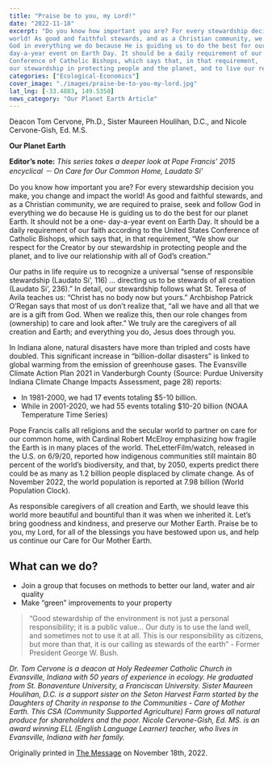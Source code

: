 ```yaml
---
title: "Praise be to you, my Lord!"
date: "2022-11-18"
excerpt: "Do you know how important you are? For every stewardship decision you make, you change and impact the
world! As good and faithful stewards, and as a Christian community, we are required to praise, seek and follow
God in everything we do because He is guiding us to do the best for our planet Earth. It should not be a one-
day-a-year event on Earth Day. It should be a daily requirement of our faith according to the United States
Conference of Catholic Bishops, which says that, in that requirement, 'We show our respect for the Creator by
our stewardship in protecting people and the planet, and to live our relationship with all of God’s creation.'"
categories: ["Ecological-Economics"]
cover_image: "./images/praise-be-to-you-my-lord.jpg"
lat_lng: [-33.4883, 149.5350]
news_category: "Our Planet Earth Article"
---
```


Deacon Tom Cervone, Ph.D., Sister Maureen Houlihan, D.C., and Nicole Cervone-Gish, Ed. M.S.

**Our Planet Earth**

**Editor’s note:** _This series takes a deeper look at Pope Francis’ 2015 encyclical － On Care for Our Common
Home, Laudato Si’_

Do you know how important you are? For every stewardship decision you make, you change and impact the
world! As good and faithful stewards, and as a Christian community, we are required to praise, seek and follow
God in everything we do because He is guiding us to do the best for our planet Earth. It should not be a one-
day-a-year event on Earth Day. It should be a daily requirement of our faith according to the United States
Conference of Catholic Bishops, which says that, in that requirement, “We show our respect for the Creator by
our stewardship in protecting people and the planet, and to live our relationship with all of God’s creation.”

Our paths in life require us to recognize a universal “sense of responsible stewardship (Laudato Si’, 116) …
directing us to be stewards of all creation (Laudato Si’, 236).” In detail, our stewardship follows what St. Teresa
of Avila teaches us: “Christ has no body now but yours.” Archbishop Patrick O’Regan says that most of us
don’t realize that, “all we have and all that we are is a gift from God. When we realize this, then our role
changes from (ownership) to care and look after.” We truly are the caregivers of all creation and Earth; and
everything you do, Jesus does through you.

In Indiana alone, natural disasters have more than tripled and costs have doubled. This significant increase in
“billion-dollar disasters” is linked to global warming from the emission of greenhouse gases. The Evansville
Climate Action Plan 2021 in Vanderburgh County (Source: Purdue University Indiana Climate Change Impacts
Assessment, page 28) reports:

- In 1981-2000, we had 17 events totaling $5-10 billion.
- While in 2001-2020, we had 55 events totaling $10-20 billion (NOAA Temperature Time Series)

Pope Francis calls all religions and the secular world to partner on care for our common home, with Cardinal
Robert McElroy emphasizing how fragile the Earth is in many places of the world. TheLetterFilm/watch,
released in the U.S. on 6/9/20, reported how indigenous communities still maintain 80 percent of the world’s
biodiversity, and that, by 2050, experts predict there could be as many as 1.2 billion people displaced by climate
change. As of November 2022, the world population is reported at 7.98 billion (World Population Clock).

As responsible caregivers of all creation and Earth, we should leave this world more beautiful and bountiful
than it was when we inherited it. Let’s bring goodness and kindness, and preserve our Mother Earth. Praise be
to you, my Lord, for all of the blessings you have bestowed upon us, and help us continue our Care for Our
Mother Earth.

## What can we do?

- Join a group that focuses on methods to better our land, water and air quality
- Make “green” improvements to your property

> “Good stewardship of the environment is not just a personal responsibility; it is a public value... Our duty is to
> use the land well, and sometimes not to use it at all. This is our responsibility as citizens, but more than that, it
> is our calling as stewards of the earth” - Former President George W. Bush.

_Dr. Tom Cervone is a deacon at Holy Redeemer Catholic Church in Evansville, Indiana with 50 years of
experience in ecology. He graduated from St. Bonaventure University, a Franciscan University. Sister Maureen
Houlihan, D.C. is a support sister on the Seton Harvest Farm started by the Daughters of Charity in response to
the Communities - Care of Mother Earth. This CSA (Community Supported Agriculture) Farm grows all natural
produce for shareholders and the poor. Nicole Cervone-Gish, Ed. MS. is an award winning ELL (English
Language Learner) teacher, who lives in Evansville, Indiana with her family._

Originally printed in [The Message](https://evdiomessage.org/) on November 18th, 2022.
